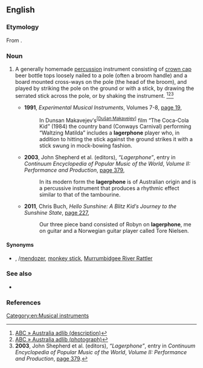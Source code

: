 ==English==

===Etymology===
From {{suffix|lager|phone|lang=en}}.

===Noun===
{{en-noun}}

# {{label|en|Australia}} A generally homemade [[percussion]] instrument consisting of [[crown cap]] beer bottle tops loosely nailed to a pole (often a broom handle) and a board mounted cross-ways on the pole (the head of the broom), and played by striking the pole on the ground or with a stick, by drawing the serrated stick across the pole, or by shaking the instrument. {{defdate|From 1952.}}<ref>[http://www.abc.net.au/arts/adlib/stories/s915488.htm ABC » Australia adlib (description)]</ref><ref>[http://www.abc.net.au/arts/adlib/stories/s916156.htm ABC » Australia adlib (photograph)]</ref><ref>'''2003''', John Shepherd et al. (editors), ''“Lagerphone”'', entry in ''Continuum Encyclopedia of Popular Music of the World'', ''Volume II: Performance and Production'', [http://books.google.com.au/books?id=pJvzEzjahkQC&pg=PA379&dq=%22lagerphone%22|%22lagerphones%22+-intitle:%22%22+-inauthor:%22%22&hl=en&sa=X&ei=r_CcT8_lGaaiiAfgrfy6Dg&redir_esc=y#v=onepage&q=%22lagerphone%22|%22lagerphones%22%20-intitle%3A%22%22%20-inauthor%3A%22%22&f=false page 379].</ref>
#* '''1991''', ''Experimental Musical Instruments'', Volumes 7-8, [http://books.google.com.au/books?id=aGEIAQAAMAAJ&q=%22lagerphone%22|%22lagerphones%22+-intitle:%22%22+-inauthor:%22%22&dq=%22lagerphone%22|%22lagerphones%22+-intitle:%22%22+-inauthor:%22%22&hl=en&sa=X&ei=Rv2cT7jbLIXNmQXM0riYDg&redir_esc=y page 19],
#*: In Dunsan Makavejev′s<sup><nowiki>[</nowiki>[[w:Dušan Makavejev|Dušan Makavejev]]<nowiki>]</nowiki></sup> film “The Coca-Cola Kid” (1984) the country band (Conways Carnival) performing “Waltzing Matilda” includes a '''lagerphone''' player who, in addition to hitting the stick against the ground strikes it with a stick swung in mock-bowing fashion.
#* '''2003''', John Shepherd et al. (editors), ''“Lagerphone”'', entry in ''Continuum Encyclopedia of Popular Music of the World'', ''Volume II: Performance and Production'', [http://books.google.com.au/books?id=pJvzEzjahkQC&pg=PA379&dq=%22lagerphone%22|%22lagerphones%22+-intitle:%22%22+-inauthor:%22%22&hl=en&sa=X&ei=r_CcT8_lGaaiiAfgrfy6Dg&redir_esc=y#v=onepage&q=%22lagerphone%22|%22lagerphones%22%20-intitle%3A%22%22%20-inauthor%3A%22%22&f=false page 379],
#*: In its modern form the '''lagerphone''' is of Australian origin and is a percussive instrument that produces a rhythmic effect similar to that of the tambourine.
#* '''2011''', Chris Buch, ''Hello Sunshine: A Blitz Kid′s Journey to the Sunshine State'', [http://books.google.com.au/books?id=i1OKA514iEsC&pg=PA227&dq=%22lagerphone%22|%22lagerphones%22+-intitle:%22%22+-inauthor:%22%22&hl=en&sa=X&ei=JQycT8qCOO-cmQX_57GsDg&redir_esc=y#v=onepage&q=%22lagerphone%22|%22lagerphones%22%20-intitle%3A%22%22%20-inauthor%3A%22%22&f=false page 227],
#*: Our three piece band consisted of Robyn on '''lagerphone''', me on guitar and a Norwegian guitar player called Tore Nielsen.

====Synonyms====
* {{sense|percussion instrument with bottle caps}} {{l|en|boozaphone}}, {{l|en|mendoza}}/[[mendozer]], [[monkey stick]], [[Murrumbidgee River Rattler]]

===See also===
* {{pedialite|monkey stick}}

===References===
<references />

[[Category:en:Musical instruments]]